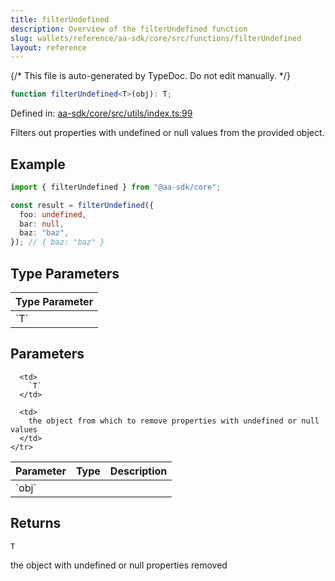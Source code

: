 ```yaml
---
title: filterUndefined
description: Overview of the filterUndefined function
slug: wallets/reference/aa-sdk/core/src/functions/filterUndefined
layout: reference
---
```


{/* This file is auto-generated by TypeDoc. Do not edit manually. */}

```ts
function filterUndefined<T>(obj): T;
```

Defined in: [aa-sdk/core/src/utils/index.ts:99](https://github.com/alchemyplatform/aa-sdk/blob/08ef11b1fc98663df6a97fa93722c7f14b33f1cc/aa-sdk/core/src/utils/index.ts#L99)

Filters out properties with undefined or null values from the provided object.

## Example

```ts
import { filterUndefined } from "@aa-sdk/core";

const result = filterUndefined({
  foo: undefined,
  bar: null,
  baz: "baz",
}); // { baz: "baz" }
```

## Type Parameters

<table>
  <thead>
    <tr>
      <th align="left">Type Parameter</th>
    </tr>
  </thead>

  <tbody>
    <tr>
      <td>
        `T`
      </td>
    </tr>
  </tbody>
</table>

## Parameters

<table>
  <thead>
    <tr>
      <th align="left">Parameter</th>
      <th align="left">Type</th>
      <th align="left">Description</th>
    </tr>
  </thead>

  <tbody>
    <tr>
      <td>
        `obj`
      </td>

      <td>
        `T`
      </td>

      <td>
        the object from which to remove properties with undefined or null values
      </td>
    </tr>

  </tbody>
</table>

## Returns

`T`

the object with undefined or null properties removed

